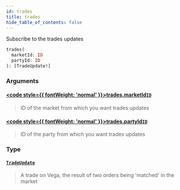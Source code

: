 ```yaml
---
id: trades
title: trades
hide_table_of_contents: false
---
```








Subscribe to the trades updates

```graphql
trades(
  marketId: ID
  partyId: ID
): [TradeUpdate!]
```


### Arguments

#### [<code style={{ fontWeight: 'normal' }}>trades.<b>marketId</b></code>](#)<Bullet />[`ID`](/testnet/api/graphql/scalars/id) <Badge class="secondary" text="scalar"/>
> ID of the market from which you want trades updates
> 

#### [<code style={{ fontWeight: 'normal' }}>trades.<b>partyId</b></code>](#)<Bullet />[`ID`](/testnet/api/graphql/scalars/id) <Badge class="secondary" text="scalar"/>
> ID of the party from which you want trades updates
> 

### Type

#### [`TradeUpdate`](/testnet/api/graphql/objects/trade-update) <Badge class="secondary" text="object"/>
> A trade on Vega, the result of two orders being 'matched' in the market
> 






